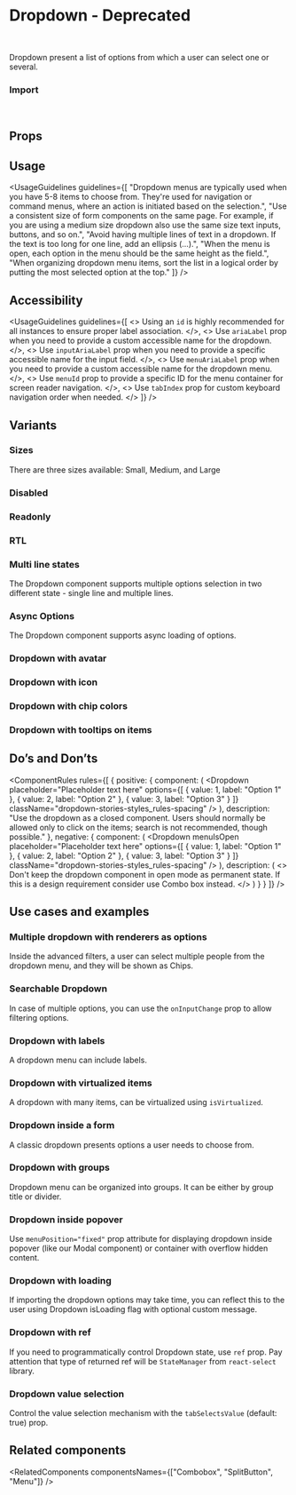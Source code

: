
<Meta of={DropdownStories} />

# Dropdown - Deprecated

<br />

<DeprecatedWarning alternativeName="Dropdown" alternativeLink="/?path=/docs/components-dropdown-new--docs" />

Dropdown present a list of options from which a user can select one or several.

<Canvas of={DropdownStories.Overview} />

### Import

```js
import { Dropdown } from "@vibe/core";
```

## Props

<PropsTable />

## Usage

<UsageGuidelines
  guidelines={[
    "Dropdown menus are typically used when you have 5-8 items to choose from. They're used for navigation or command menus, where an action is initiated based on the selection.",
    "Use a consistent size of form components on the same page. For example, if you are using a medium size dropdown also use the same size text inputs, buttons, and so on.",
    "Avoid having multiple lines of text in a dropdown. If the text is too long for one line, add an ellipsis (…).",
    "When the menu is open, each option in the menu should be the same height as the field.",
    "When organizing dropdown menu items, sort the list in a logical order by putting the most selected option at the top."
  ]}
/>

## Accessibility

<UsageGuidelines
  guidelines={[
    <>
      Using an <code>id</code> is highly recommended for all instances to ensure proper label association.
    </>,
    <>
      Use <code>ariaLabel</code> prop when you need to provide a custom accessible name for the dropdown.
    </>,
    <>
      Use <code>inputAriaLabel</code> prop when you need to provide a specific accessible name for the input field.
    </>,
    <>
      Use <code>menuAriaLabel</code> prop when you need to provide a custom accessible name for the dropdown menu.
    </>,
    <>
      Use <code>menuId</code> prop to provide a specific ID for the menu container for screen reader navigation.
    </>,
    <>
      Use <code>tabIndex</code> prop for custom keyboard navigation order when needed.
    </>
  ]}
/>

## Variants

### Sizes

There are three sizes available: Small, Medium, and Large

<Canvas of={DropdownStories.Sizes} />

### Disabled

<Canvas of={DropdownStories.Disabled} />

### Readonly

<Canvas of={DropdownStories.Readonly} />

### RTL

<Canvas of={DropdownStories.Rtl} />

### Multi line states

The Dropdown component supports multiple options selection in two different state - single line and multiple lines.

<Canvas of={DropdownStories.MultiChoiceWithDifferentStates} />

### Async Options

The Dropdown component supports async loading of options.

<Canvas of={DropdownStories.AsyncDropdown} />

### Dropdown with avatar

<Canvas of={DropdownStories.DropdownWithAvatar} />

### Dropdown with icon

<Canvas of={DropdownStories.DropdownWithIcon} />

### Dropdown with chip colors

<Canvas of={DropdownStories.DropdownWithChipColors} />

### Dropdown with tooltips on items

<Canvas of={DropdownStories.DropdownWithTooltipsOnItems} />

## Do’s and Don’ts

<ComponentRules
  rules={[
    {
      positive: {
        component: (
          <Dropdown
            placeholder="Placeholder text here"
            options={[
              { value: 1, label: "Option 1" },
              { value: 2, label: "Option 2" },
              { value: 3, label: "Option 3" }
            ]}
            className="dropdown-stories-styles_rules-spacing"
          />
        ),
        description:
          "Use the dropdown as a closed component. Users should normally be allowed only to click on the items; search is not recommended, though possible."
      },
      negative: {
        component: (
          <Dropdown
            menuIsOpen
            placeholder="Placeholder text here"
            options={[
              { value: 1, label: "Option 1" },
              { value: 2, label: "Option 2" },
              { value: 3, label: "Option 3" }
            ]}
            className="dropdown-stories-styles_rules-spacing"
          />
        ),
        description: (
          <>
            Don't keep the dropdown component in open mode as permanent state. If this is a design requirement consider
            use <StorybookLink page="Components/Combobox">Combo box</StorybookLink> instead.
          </>
        )
      }
    }
  ]}
/>

## Use cases and examples

### Multiple dropdown with renderers as options

Inside the advanced filters, a user can select multiple people from the dropdown menu, and they will be shown as Chips.

<Canvas of={DropdownStories.DropdownWithChips} />

### Searchable Dropdown

In case of multiple options, you can use the `onInputChange` prop to allow filtering options.

<Canvas of={DropdownStories.SearchableDropdown} />

### Dropdown with labels

A dropdown menu can include labels.

<Canvas of={DropdownStories.DropdownWithLabels} />

### Dropdown with virtualized items

A dropdown with many items, can be virtualized using `isVirtualized`.

<Canvas of={DropdownStories.VirtualizedDropdown} />

### Dropdown inside a form

A classic dropdown presents options a user needs to choose from.

<Canvas of={DropdownStories.DropdownInsideAForm} />

### Dropdown with groups

Dropdown menu can be organized into groups. It can be either by group title or divider.

<Canvas of={DropdownStories.DropdownWithGroups} />

### Dropdown inside popover

Use <code>menuPosition="fixed"</code> prop attribute for displaying dropdown inside popover (like our Modal
component) or container with overflow hidden content.

<TipDevTipPopover />

<Canvas of={DropdownStories.DropdownInsidePopover} />

### Dropdown with loading

If importing the dropdown options may take time, you can reflect this to the user using Dropdown isLoading flag with optional custom message.

<Canvas of={DropdownStories.DropdownWithLoading} />

### Dropdown with ref

If you need to programmatically control Dropdown state, use `ref` prop. Pay attention that type of returned ref will be `StateManager` from <Link withoutSpacing href="https://react-select.com/home">`react-select`</Link> library.

<Canvas of={DropdownStories.DropdownWithRef} />

### Dropdown value selection

Control the value selection mechanism with the <code>tabSelectsValue</code> (default: true) prop.

<Canvas of={DropdownStories.DropdownValueSelection} />

## Related components

<RelatedComponents componentsNames={["Combobox", "SplitButton", "Menu"]} />
